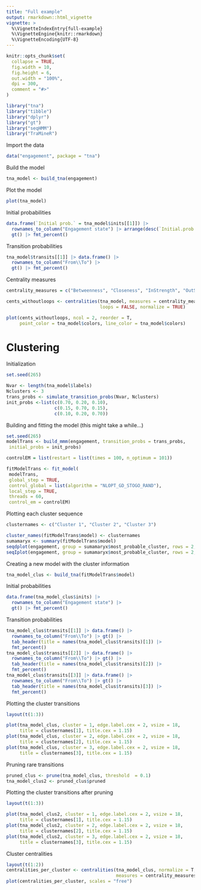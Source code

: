 ```yaml
---
title: "Full example"
output: rmarkdown::html_vignette
vignette: >
  %\VignetteIndexEntry{full-example}
  %\VignetteEngine{knitr::rmarkdown}
  %\VignetteEncoding{UTF-8}
---
```


```r
knitr::opts_chunk$set(
  collapse = TRUE,
  fig.width = 10,
  fig.height = 6,
  out.width = "100%",
  dpi = 300,
  comment = "#>"
)
```

```r
library("tna")
library("tibble")
library("dplyr")
library("gt")
library("seqHMM")
library("TraMineR")
```

Import the data
```r
data("engagement", package = "tna")
```

Build the model
```r
tna_model <- build_tna(engagement)
```

Plot the model
```r
plot(tna_model)
```

Initial probabilities
```r
data.frame(`Initial prob.` = tna_model$inits[[1]]) |> 
  rownames_to_column("Engagement state") |> arrange(desc(`Initial.prob.`)) |> 
  gt() |> fmt_percent()
```

Transition probabilities
```r
tna_model$transits[[1]] |> data.frame() |> 
  rownames_to_column("From\\To") |> 
  gt() |> fmt_percent()
```

Centrality measures
```r
centrality_measures = c("Betweenness", "Closeness", "InStrength", "OutStrength")

cents_withoutloops <- centralities(tna_model, measures = centrality_measures, 
                                   loops = FALSE, normalize = TRUE)

plot(cents_withoutloops, ncol = 2, reorder = T,
     point_color = tna_model$colors, line_color = tna_model$colors)  
```


# Clustering

Initialization
```r
set.seed(265)

Nvar <- length(tna_model$labels)
Nclusters <- 3
trans_probs <- simulate_transition_probs(Nvar, Nclusters)
init_probs <-list(c(0.70, 0.20, 0.10), 
                  c(0.15, 0.70, 0.15), 
                  c(0.10, 0.20, 0.70))
```

Building and fitting the model (this might take a while...)
```r
set.seed(265)
modelTrans <- build_mmm(engagement, transition_probs = trans_probs,
 initial_probs = init_probs)

controlEM = list(restart = list(times = 100, n_optimum = 101))

fitModelTrans <- fit_model(
 modelTrans, 
 global_step = TRUE,
 control_global = list(algorithm = "NLOPT_GD_STOGO_RAND"),
 local_step = TRUE,
 threads = 60,
 control_em = controlEM)
```

Plotting each cluster sequence
```r
clusternames <- c("Cluster 1", "Cluster 2", "Cluster 3")

cluster_names(fitModelTrans$model) <- clusternames
sumamaryx <- summary(fitModelTrans$model)
seqdplot(engagement, group = sumamaryx$most_probable_cluster, rows = 2, cols = 2)  
seqIplot(engagement, group = sumamaryx$most_probable_cluster, rows = 2, cols = 2)   
```



Creating a new model with the cluster information
```r
tna_model_clus <- build_tna(fitModelTrans$model)
```


Initial probabilities
```r
data.frame(tna_model_clus$inits) |> 
  rownames_to_column("Engagement state") |>  
  gt() |> fmt_percent()
```

Transition probabilities

```r
tna_model_clus$transits[[1]] |> data.frame() |> 
  rownames_to_column("From\\To") |> gt() |>
  tab_header(title = names(tna_model_clus$transits)[1]) |>
  fmt_percent()
tna_model_clus$transits[[2]] |> data.frame() |> 
  rownames_to_column("From\\To") |> gt() |>
  tab_header(title = names(tna_model_clus$transits)[2]) |>
  fmt_percent()
tna_model_clus$transits[[3]] |> data.frame() |> 
  rownames_to_column("From\\To") |> gt() |>
  tab_header(title = names(tna_model_clus$transits)[3]) |>
  fmt_percent()
```

 

Plotting the cluster transitions
```r
layout(t(1:3))

plot(tna_model_clus, cluster = 1, edge.label.cex = 2, vsize = 18, 
     title = clusternames[1], title.cex = 1.15)
plot(tna_model_clus, cluster = 2, edge.label.cex = 2, vsize = 18, 
     title = clusternames[2], title.cex = 1.15)
plot(tna_model_clus, cluster = 3, edge.label.cex = 2, vsize = 18, 
     title = clusternames[3], title.cex = 1.15)
```

Pruning rare transitions
```r
pruned_clus <- prune(tna_model_clus, threshold  = 0.1)
tna_model_clus2 <- pruned_clus$pruned
```

Plotting the cluster transitions after pruning
```r
layout(t(1:3))

plot(tna_model_clus2, cluster = 1, edge.label.cex = 2, vsize = 18, 
     title = clusternames[1], title.cex = 1.15)
plot(tna_model_clus2, cluster = 2, edge.label.cex = 2, vsize = 18, 
     title = clusternames[2], title.cex = 1.15)
plot(tna_model_clus2, cluster = 3, edge.label.cex = 2, vsize = 18, 
     title = clusternames[3], title.cex = 1.15)
```



Cluster centralities
```r
layout(t(1:2))
centralities_per_cluster <- centralities(tna_model_clus, normalize = T, 
                                         measures = centrality_measures) 
plot(centralities_per_cluster, scales = "free")
```


